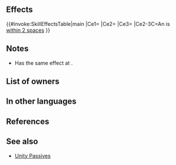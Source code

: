 {{Weapon Infobox
|tagid=SID_クリスマスツリー
|intID=2874
|userVersion1=Bow
|userVersion2=Arrow
|exclusive=0
|weaponType=Bow
|cost=200
|might=8
|range=2
|effectiveness=Flying
|effect=Effective against flying foes. If unit is within 2 spaces of an ally, grants Atk/Def+5 and bonus to Atk/Def during combat = current penalty on each of those stats × 2. (Example: if unit has -7 penalty to Atk, grants Atk+19, for a net bonus of Atk+12.) Calculates each stat bonus independently.
|statModifiers=0,8,0,0,0
|required=Steel Bow
|next=Tannenbow+
|promotionRarity=5
|promotionTier=1
|properties=
}}
==Effects==
{{#invoke:SkillEffectsTable|main
|Ce1={{Eft|Effectiveness|{{Mt|Flying}}}}
|Ce2={{Eft|Temporary buffs|Atk/Def|5}}
|Ce3={{Eft|Temporary buffs|Atk/Def|2 x {{SEt|penalties}} on<br>each of {{Tgt|Unit}}'s stats}}
|Ce2-3C=An {{Tgt|Ally}} is<br>[[within 2 spaces]]
}}
==Notes==
{{Effective damage bonus|flying}}
* Has the same effect at {{St|Atk Def Unity}}.
{{TemporaryBufffromPenalty|source=the unit|ptySource=the unit}}
==List of owners==
{{Skill Hero List}}
==In other languages==
{{OtherLanguages
|japanese=聖樹の弓
|german=Tannenbogen
|spanishEU=Arco árbol
|spanishLA=Arco árbol
|french=Arc sapin
|italian=Jingle arco
|chineseTW=聖樹之弓
|portuguese=Arco pinheiro
}}
==References==
<references/>
==See also==
{{See also skills|cond=Description LIKE '%Example: if unit has -%penalty to%, grants%, for a net bonus of%' AND Exclusive='1'}}
* [[Unity Passives]]
{{Weapons Navbox}}
